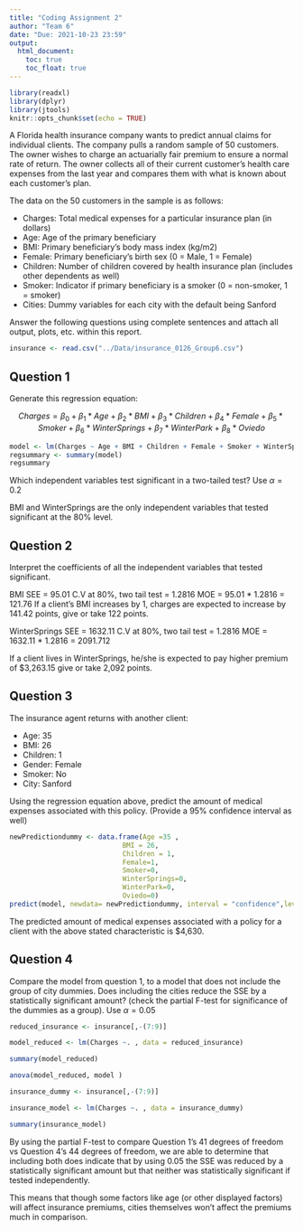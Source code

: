 ---
title: "Coding Assignment 2"
author: "Team 6"
date: "Due: 2021-10-23 23:59"
output: 
  html_document:
    toc: true
    toc_float: true
---

```{r setup, include=FALSE}
library(readxl)
library(dplyr)
library(jtools)
knitr::opts_chunk$set(echo = TRUE)
```

A Florida health insurance company wants to predict annual claims for individual clients. The company pulls a random sample of 50 customers. The owner wishes to charge an actuarially fair premium to ensure a normal rate of return. The owner collects all of their current customer’s health care expenses from the last year and compares them with what is known about each customer’s plan. 

The data on the 50 customers in the sample is as follows:

-	Charges: Total medical expenses for a particular insurance plan (in dollars)
-	Age: Age of the primary beneficiary
-	BMI: Primary beneficiary’s body mass index (kg/m2)
-	Female: Primary beneficiary’s birth sex (0 = Male, 1 = Female)
-	Children: Number of children covered by health insurance plan (includes other dependents as well)
-	Smoker: Indicator if primary beneficiary is a smoker (0 = non-smoker, 1 = smoker)
-	Cities: Dummy variables for each city with the default being Sanford

Answer the following questions using complete sentences and attach all output, plots, etc. within this report.


```{r dataset, include=FALSE}
insurance <- read.csv("../Data/insurance_0126_Group6.csv")
```



## Question 1

Generate this regression equation:

$$Charges = \beta_{0}+\beta_{1}*Age+\beta_{2}*BMI+\beta_{3}*Children + \beta_{4}*Female + \beta_{5}*Smoker + \beta_{6}*WinterSprings + \beta_{7}*WinterPark + \beta_{8}*Oviedo$$

```{r q1}
model <- lm(Charges ~ Age + BMI + Children + Female + Smoker + WinterSprings + WinterPark + Oviedo, data = insurance)
regsummary <- summary(model)
regsummary
```

Which independent variables test significant in a two-tailed test? Use $\alpha = 0.2$

BMI and WinterSprings are the only independent variables that tested significant at the 80% level.


## Question 2

Interpret the coefficients of all the independent variables that tested significant.

BMI SEE = 95.01
C.V at 80%, two tail test = 1.2816
MOE = 95.01 * 1.2816 = 121.76
If a client's BMI increases by 1, charges are expected to increase by 141.42 points, give or take 122 points. 


WinterSprings SEE = 1632.11
C.V at 80%, two tail test = 1.2816
MOE = 1632.11 * 1.2816 = 2091.712

If a client lives in WinterSprings, he/she is expected to pay higher premium of $3,263.15 give or take 2,092 points.


## Question 3

The insurance agent returns with another client:

- Age: 35
- BMI: 26
- Children: 1
- Gender: Female
- Smoker: No
- City: Sanford

Using the regression equation above, predict the amount of medical expenses associated with this policy. (Provide a 95% confidence interval as well)

```{r q3}
newPredictiondummy <- data.frame(Age =35 ,
                            BMI = 26,
                            Children = 1,
                            Female=1,
                            Smoker=0,
                            WinterSprings=0,
                            WinterPark=0,
                            Oviedo=0)
predict(model, newdata= newPredictiondummy, interval = "confidence",levels=.95)


```

The predicted amount of medical expenses associated with a policy for a client with the above stated characteristic is $4,630.

## Question 4

Compare the model from question 1, to a model that does not include the group of city dummies. Does including the cities reduce the SSE by a statistically significant amount? (check the partial F-test for significance of the dummies as a group). Use $\alpha = 0.05$

```{r q4}
reduced_insurance <- insurance[,-(7:9)]

model_reduced <- lm(Charges ~. , data = reduced_insurance)

summary(model_reduced)
```
```{r q4.1}
anova(model_reduced, model )
```
```{r q4.2}
insurance_dummy <- insurance[,-(7:9)]

insurance_model <- lm(Charges ~. , data = insurance_dummy)

summary(insurance_model)
```
By using the partial F-test to compare Question 1's 41 degrees of freedom vs Question 4's 44 degrees of freedom, we are able to determine that including both does indicate that by using 0.05 the SSE was reduced by a statistically significant amount but that neither was statistically significant if tested independently.

This means that though some factors like age (or other displayed factors) will affect insurance premiums, cities themselves won't affect the premiums much in comparison.